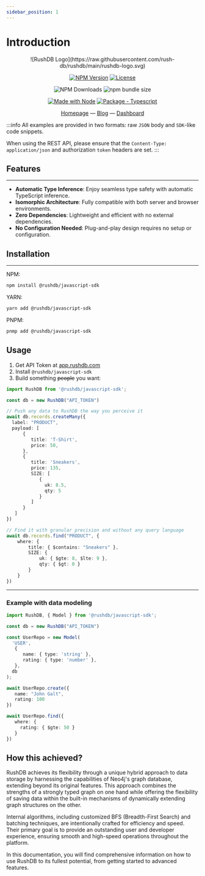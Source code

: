 ```yaml
---
sidebar_position: 1
---
```

# Introduction

<div align="center">
![RushDB Logo](https://raw.githubusercontent.com/rush-db/rushdb/main/rushdb-logo.svg)

[![NPM Version](https://img.shields.io/npm/v/%40rushdb%2Fjavascript-sdk)](https://www.npmjs.com/package/@rushdb/javascript-sdk)
[![License](https://img.shields.io/badge/License-MIT-blue)](#license "Go to license section")

![NPM Downloads](https://img.shields.io/npm/dw/%40rushdb%2Fjavascript-sdk)
![npm bundle size](https://img.shields.io/bundlephobia/minzip/%40rushdb%2Fjavascript-sdk)

[![Made with Node](https://img.shields.io/badge/dynamic/json?label=node&query=%24.engines%5B%22node%22%5D&url=https%3A%2F%2Fraw.githubusercontent.com%2Frush-db%2Frushdb%2Fmain%2Fpackage.json)](https://nodejs.org "Go to Node.js homepage")
[![Package - Typescript](https://img.shields.io/github/package-json/dependency-version/rush-db/rushdb/dev/typescript?logo=typescript&logoColor=white)](https://www.npmjs.com/package/typescript "Go to TypeScript on NPM")

[Homepage](https://rushdb.com) — [Blog](https://rushdb.com/blog) — [Dashboard](https://app.rushdb.com)
</div>


:::info
All examples are provided in two formats: raw `JSON` body and `SDK`-like code snippets.

When using the REST API, please ensure that the `Content-Type: application/json` and authorization `token` headers are set.
:::


## Features

---
- **Automatic Type Inference**: Enjoy seamless type safety with automatic TypeScript inference.
- **Isomorphic Architecture**: Fully compatible with both server and browser environments.
- **Zero Dependencies**: Lightweight and efficient with no external dependencies.
- **No Configuration Needed**: Plug-and-play design requires no setup or configuration.


## Installation

---
NPM:
```bash
npm install @rushdb/javascript-sdk
```

YARN:
```bash
yarn add @rushdb/javascript-sdk
```

PNPM:
```bash
pnmp add @rushdb/javascript-sdk
```


## Usage

1. Get API Token at [app.rushdb.com](https://app.rushdb.com/)
2. Install `@rushdb/javascript-sdk`
3. Build something ~~people~~ you want:

```typescript
import RushDB from '@rushdb/javascript-sdk';

const db = new RushDB("API_TOKEN")

// Push any data to RushDB the way you perceive it
await db.records.createMany({
  label: "PRODUCT",
  payload: [
      {
         title: 'T-Shirt',
         price: 50,
      },
      {
         title: 'Sneakers',
         price: 135,
         SIZE: [
            {
              uk: 8.5,
              qty: 5
            }
         ]
      }
   ]
})

// Find it with granular precision and without any query language
await db.records.find("PRODUCT", {
    where: {
        title: { $contains: "Sneakers" },
        SIZE: {
            uk: { $gte: 8, $lte: 9 },
            qty: { $gt: 0 }
        }
    }
})
```

---
### Example with data modeling

```typescript
import RushDB, { Model } from '@rushdb/javascript-sdk';

const db = new RushDB("API_TOKEN")

const UserRepo = new Model(
  'USER',
   {
      name: { type: 'string' },
      rating: { type: 'number' },
   },
  db
);

await UserRepo.create({
   name: "John Galt",
   rating: 100
})

await UserRepo.find({
   where: {
     rating: { $gte: 50 }
   }
})
```



## How this achieved?
RushDB achieves its flexibility through a unique hybrid approach to data storage by harnessing the capabilities of
Neo4j's graph database, extending beyond its original features. This approach combines the
strengths of a strongly typed graph on one hand while offering the flexibility of saving data within the built-in
mechanisms of dynamically extending graph structures on the other.

Internal algorithms, including customized BFS (Breadth-First Search) and batching techniques, are intentionally crafted
for efficiency and speed. Their primary goal is to provide an outstanding user and developer experience, ensuring smooth
and high-speed operations throughout the platform.

In this documentation, you will find comprehensive information on how to use RushDB to its fullest potential,
from getting started to advanced features.
